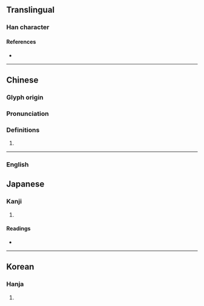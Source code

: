 {{character info}}
==Translingual==

===Han character===
{{Han char|rn=9|rad=人|as=07|sn=9|four=28214|canj=OOOG|ids=⿰亻坐}}

====References====
* {{Han ref|kx=0103.170|dkj=00644|dj=0218.290|hdz=10163.090|uh=4FB3|ud=20403|bh=CDE8|bd=52712}}

----

==Chinese==
{{zh-forms}}

===Glyph origin===
{{Han etym}}

===Pronunciation===
{{zh-pron
|m=zuò
|c=co3,zo6
|mc=y
|oc=y
|ma=
|cat=
}}

===Definitions===
{{zh-hanzi}}

# {{rfdef|zh}}

----

===English===

==Japanese==

===Kanji===
{{ja-kanji|grade=|rs=人07}}

# {{rfdef|ja|sort=人07}}

====Readings====
* {{ja-readings|on=[[さ]] (sa)|kun=[[はずかしめる]] (hazukashimeru), [[やすらか]] (yasuraka)}}

----

==Korean==

===Hanja===
{{ko-hanja|hangeul=좌|rv=jwa|mr=chwa}}

# {{rfdef|ko|sort=人07}}